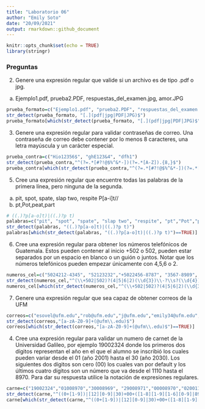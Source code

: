 ---
title: "Laboratorio 06"
author: "Emily Soto"
date: "20/09/2021"
output: rmarkdown::github_document
---

```{r setup, include=FALSE}
knitr::opts_chunk$set(echo = TRUE)
library(stringr)
```

### Preguntas
2.	Genere una expresión regular que valide si un archivo es de tipo .pdf o jpg.
a.	Ejemplo1.pdf, prueba2.PDF, respuestas_del_examen.jpg, amor.JPG

```{r}
prueba_formato=c("Ejemplo1.pdf", "prueba2.PDF", "respuestas_del_examen.jpg", "amor.JPG", ".JPGHola", "hola.r", "PJPG")
str_detect(prueba_formato, "[.](pdf|jpg|PDF|JPG)$")
prueba_formato[which(str_detect(prueba_formato, "[.](pdf|jpg|PDF|JPG)$")==TRUE)]
```

3.	Genere una expresión regular para validar contraseñas de correo. Una contraseña de correo debe contener por lo menos 8 caracteres, una letra mayúscula y un carácter especial.

```{r}
prueba_contra=c("Hio12356$", "ghE123&4", "dfh1")
str_detect(prueba_contra,"^(?=.*[#?!@$%^&*-])(?=.*[A-Z]).{8,}$")
prueba_contra[which(str_detect(prueba_contra,"^(?=.*[#?!@$%^&*-])(?=.*[A-Z]).{8,}$")==TRUE)]
```

5.	Cree una expresión regular que encuentre todas las palabras de la primera línea, pero ninguna de la segunda.
a.	pit, spot, spate, slap two, respite
   P[a-i]t//
b.	pt,Pot,peat,part


```{r}
# ((.)?p[a-o]t)|((.)?p t)
palabras=c("pit", "spot", "spate", "slap two", "respite", "pt","Pot","peat","part")
str_detect(palabras, "((.)?p[a-o]t)|((.)?p t)")
palabras[which(str_detect(palabras, "((.)?p[a-o]t)|((.)?p t)")==TRUE)]

```

6.	Cree una expresión regular para obtener los números telefónicos de Guatemala. Estos pueden contener al inicio +502 o 502, pueden estar separados por un espacio en blanco o un guión o juntos. Notar que los números telefónicos pueden empezar únicamente con 4,5,6 o 2.

```{r}
numeros_cel=c("5024212-4345", "52123232","+5022456-8787", "3567-8989", "4567-8989", "6567 8989")
str_detect(numeros_cel,"^(\\+502|502)?(4|5|6|2)(\\d{3})\\-?\\s?(\\d{4})$")
numeros_cel[which(str_detect(numeros_cel,"^(\\+502|502)?(4|5|6|2)(\\d{3})\\-?\\s?(\\d{4})$")==TRUE)]
```

7.	Genere una expresión regular que sea capaz de obtener correos de la UFM

```{r}
correos=c("esovel@ufm.edu","rob@ufm.edu","j@ufm.edu","emily34@ufm.edu","Emilysoto@ufm.edu")
str_detect(correos,"[a-zA-Z0-9]+(@ufm\\.edu)$")
correos[which(str_detect(correos,"[a-zA-Z0-9]+(@ufm\\.edu)$")==TRUE)]
```

4.	Cree una expresión regular para validar un numero de carnet de la Universidad Galileo, por ejemplo 19002324 donde los primeros dos dígitos representan el año en el que el alumno se inscribió los cuales pueden variar desde el 01 (año 2001) hasta el 30 (año 2030). Los siguientes dos dígitos son cero (00) los cuales van por default y los últimos cuatro dígitos son un número que va desde el 1110 hasta el 8970. Para dar su respuesta utilice la notación de expresiones regulares.

```{r}
carne=c("19002324","01008970","30008969", "29008971","00008970","02001110","03001109")
str_detect(carne,"^((0+[1-9])|[12][0-9]|30)+00+([1-8][1-9][1-6][0-9]|8970)$")
carne[which(str_detect(carne,"^((0+[1-9])|[12][0-9]|30)+00+([1-8][1-9][1-6][0-9]|8970)$")==TRUE)]
```

